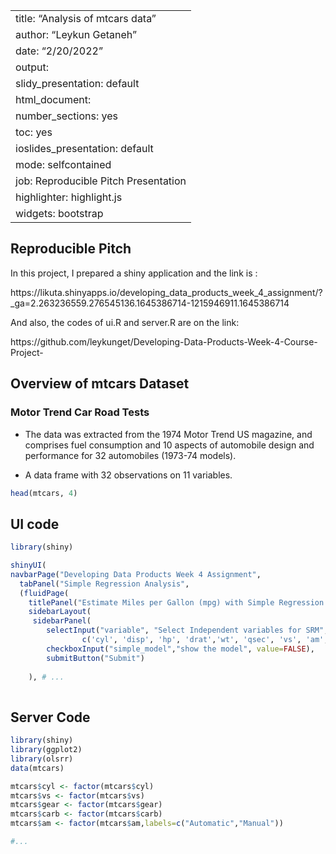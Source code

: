 
---
title: "Analysis of mtcars data"
author: "Leykun Getaneh"
date: "2/20/2022"
output:
  slidy_presentation: default
  html_document:
    number_sections: yes
    toc: yes
  ioslides_presentation: default
mode: selfcontained
job: Reproducible Pitch Presentation
highlighter: highlight.js
widgets: bootstrap
---

## Reproducible Pitch

In this project, I prepared a shiny application and the link is :

https://likuta.shinyapps.io/developing_data_products_week_4_assignment/?_ga=2.263236559.276545136.1645386714-1215946911.1645386714

And also, the codes of ui.R and server.R are on the link:

https://github.com/leykunget/Developing-Data-Products-Week-4-Course-Project-


## Overview of mtcars Dataset

### Motor Trend Car Road Tests

- The data was extracted from the 1974 Motor Trend US magazine, and comprises fuel consumption and 10 aspects of automobile design and performance for 32 automobiles (1973-74 models).

- A data frame with 32 observations on 11 variables.

```{r}
head(mtcars, 4)
```

## UI code

```r
library(shiny)

shinyUI(
navbarPage("Developing Data Products Week 4 Assignment",
  tabPanel("Simple Regression Analysis",
  (fluidPage(
    titlePanel("Estimate Miles per Gallon (mpg) with Simple Regression Models (SRM)"),
    sidebarLayout(
     sidebarPanel(
        selectInput("variable", "Select Independent variables for SRM",
                c('cyl', 'disp', 'hp', 'drat','wt', 'qsec', 'vs', 'am', 'gear', 'carb')),
        checkboxInput("simple_model","show the model", value=FALSE),
        submitButton("Submit")
                                    
    ), # ...
    
```

 
## Server Code 

```r
library(shiny)
library(ggplot2)
library(olsrr)
data(mtcars)

mtcars$cyl <- factor(mtcars$cyl)
mtcars$vs <- factor(mtcars$vs)
mtcars$gear <- factor(mtcars$gear)
mtcars$carb <- factor(mtcars$carb)
mtcars$am <- factor(mtcars$am,labels=c("Automatic","Manual"))

#...
```

